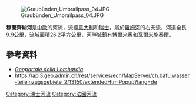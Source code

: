 {{Coord|46.60503|N|10.42246|E|display=title}}
[[Image:Graubünden_Umbrailpass_04.JPG|right]]

'''穆蘭齊納河'''是[[中歐|中歐]]的河流，流經[[意大利|意大利]]和[[瑞士|瑞士]]，屬於[[羅姆河|羅姆河]]的右支流，河道全長9.9公里，流域面積26.2平方公里，河畔城鎮有[[博爾米奧|博爾米奧]]和[[瓦爾米施泰爾|瓦爾米施泰爾]]。

==參考資料==
* [http://www.geoportale.regione.lombardia.it/ ''Geoportale della Lombardia'']
* https://api3.geo.admin.ch/rest/services/ech/MapServer/ch.bafu.wasser-teileinzugsgebiete_2/13150/extendedHtmlPopup?lang=de

{{Switzerland-geo-stub}}
{{France-geo-stub}}
[[Category:瑞士河流|Category:瑞士河流]]
[[Category:法國河流|Category:法國河流]]
